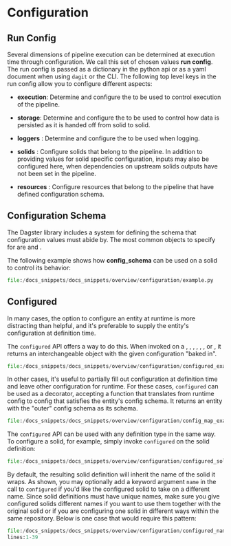 
<DynamicMetaTags title="Configuration | Dagster" />

# Configuration

## Run Config

Several dimensions of pipeline execution can be determined at execution time through configuration.
We call this set of chosen values **run config**. The run config is passed as a dictionary in the python api
or as a yaml document when using `dagit` or the CLI. The following top level keys in the run config allow you to
configure different aspects:

- **execution**: Determine and configure the <PyObject module="dagster" object="Executor" /> to be used to control
  execution of the pipeline.

- **storage**: Determine and configure the <PyObject module="dagster" object="SystemStorageDefinition" /> to be
  used to control how data is persisted as it is handed off from solid to solid.

- **loggers** : Determine and configure the <PyObject module="dagster" object="LoggerDefinition" /> to be
  used when logging.

- **solids** : Configure solids that belong to the pipeline. In addition to providing values for solid specific configuration,
  inputs may also be configured here, when dependencies on upstream solids outputs have not been set in the pipeline.

- **resources** : Configure resources that belong to the pipeline that have defined configuration schema.

## Configuration Schema

The Dagster library includes a system for defining the schema that configuration values must abide by.
The most common objects to specify <PyObject module="dagster" object="ConfigSchema" /> for
are <PyObject module="dagster" object="SolidDefinition" /> and <PyObject module="dagster" object="ResourceDefinition" />.

The following example shows how **config_schema** can be used on a solid to control its behavior:

```python literalinclude
file:/docs_snippets/docs_snippets/overview/configuration/example.py
```

## Configured

In many cases, the option to configure an entity at runtime is more distracting than helpful, and
it's preferable to supply the entity's configuration at definition time.

The `configured` API offers a way to do this.  When invoked on a <PyObject module="dagster" object="ResourceDefinition" />, <PyObject module="dagster" object="ExecutorDefinition" />, <PyObject module="dagster" object="SolidDefinition" />, <PyObject module="dagster" object="CompositeSolidDefinition" />, <PyObject module="dagster" object="LoggerDefinition" />, <PyObject module="dagster" object="IntermediateStorageDefinition" />, or <PyObject module="dagster" object="SystemStorageDefinition" />,
it returns an interchangeable object with the given configuration "baked in".

```python literalinclude
file:/docs_snippets/docs_snippets/overview/configuration/configured_example.py
```

In other cases, it's useful to partially fill out configuration at definition time and leave other
configuration for runtime.  For these cases, `configured` can be used as a decorator, accepting a
function that translates from runtime config to config that satisfies the entity's config schema.
It returns an entity with the "outer" config schema as its schema.

```python literalinclude
file:/docs_snippets/docs_snippets/overview/configuration/config_map_example.py
```

The `configured` API can be used with any definition type in the same way. To configure a solid, for
example, simply invoke `configured` on the solid definition:

```python literalinclude
file:/docs_snippets/docs_snippets/overview/configuration/configured_solid_example.py
```

By default, the resulting solid definition will inherit the name of the solid it wraps. As shown,
you may optionally add a keyword argument `name` in the call to `configured` if you'd like the
configured solid to take on a different name. Since solid definitions must have unique names, make
sure you give configured solids different names if you want to use them together with the original
solid or if you are configuring one solid in different ways within the same repository. Below is one
case that would require this pattern:

```python literalinclude
file:/docs_snippets/docs_snippets/overview/configuration/configured_named_solid_example.py
lines:1-39
```